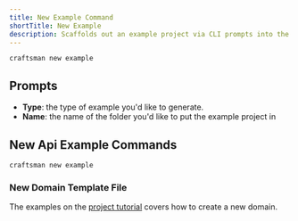 ```yaml
---
title: New Example Command
shortTitle: New Example
description: Scaffolds out an example project via CLI prompts into the current directory.
---
```


```shell
craftsman new example
```

## Prompts

- **Type**: the type of example you'd like to generate.
- **Name**: the name of the folder you'd like to put the example project in

## New Api Example Commands

```shell
craftsman new example
```

### New Domain Template File

The examples on the [project tutorial](/docs/tutorial) covers how to create a new domain.
